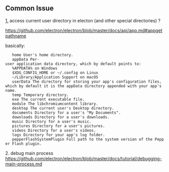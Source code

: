 
== Common Issue ==

[[1.]] access current user directory in electon (and other special directories) ?

https://github.com/electron/electron/blob/master/docs/api/app.md#appgetpathname

basically:

    home User's home directory.
    appData Per-user application data directory, which by default points to:
    %APPDATA% on Windows
    $XDG_CONFIG_HOME or ~/.config on Linux
    ~/Library/Application Support on macOS
    userData The directory for storing your app's configuration files, which by default it is the appData directory appended with your app's name.
    temp Temporary directory.
    exe The current executable file.
    module The libchromiumcontent library.
    desktop The current user's Desktop directory.
    documents Directory for a user's "My Documents".
    downloads Directory for a user's downloads.
    music Directory for a user's music.
    pictures Directory for a user's pictures.
    videos Directory for a user's videos.
    logs Directory for your app's log folder.
    pepperFlashSystemPlugin Full path to the system version of the Pepper Flash plugin.


2. debug main process
https://github.com/electron/electron/blob/master/docs/tutorial/debugging-main-process.md

